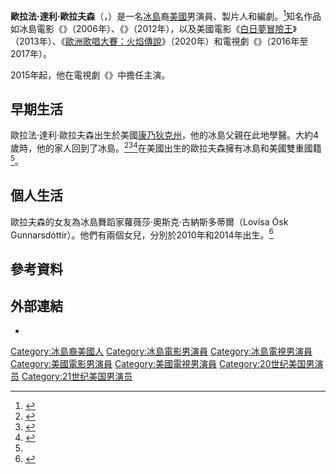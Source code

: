 {{noteTA
|G1=Movie
|G2=Tv
|G3=Show
}}
{{Infobox entertainer
| type         = 男演員
| name         = 歐拉法·達利·歐拉夫森
| foreignname  = {{lang|is|Ólafur Darri Ólafsson}}
| image        = Olafur Darri Olafsson by Gage Skidmore.jpg
| alt          = 
| caption      = 歐拉夫森於2019年的WonderCon
| birth_name   = 
| birth_date   = {{Birth date and age|1973|3|13}}
| birth_place  = 美國[[康乃狄克州|康乃狄克州]]
| death_date   = 
| death_place  = 
| nationality  = 冰島<br>美國
| other_names  = 
| occupation   = 演員、製片人、編劇
| children     = 2
| years_active = 1998年至今
}}
'''歐拉法·達利·歐拉夫森'''（{{lang-is|Ólafur Darri Ólafsson}}，{{bd|1973年|3月13日}}）是一名[[冰島|冰島]]裔[[美國|美國]]男演員、製片人和編劇。<ref name="deadline">{{cite web |title=APA Signs 'The Deep' Star Olafur Darri Olafsson |url=https://deadline.com/2012/09/apa-signs-the-deep-star-olafur-darri-olafsson-344020/ |first=Mike |last=Fleming |work=Deadline |date=2012-09-27 |access-date=2018-10-21 |archive-date=2020-12-10 |archive-url=https://web.archive.org/web/20201210184517/https://deadline.com/2012/09/apa-signs-the-deep-star-olafur-darri-olafsson-344020/ |dead-url=no }}</ref>知名作品如冰島電影《{{le|孩子們 (電影)|Children (2006 film)|孩子們}}》（2006年）、《{{le|冰海寒深|The Deep (2012 film)}}》（2012年），以及美國電影《[[白日夢冒險王|白日夢冒險王]]》（2013年）、《[[歐洲歌唱大賽：火焰傳說|歐洲歌唱大賽：火焰傳說]]》（2020年）和電視劇《{{le|爆爆奇女子|Lady Dynamite}}》（2016年至2017年）。

2015年起，他在電視劇《{{le|困獸之鬥|Trapped (Icelandic TV series)}}》中擔任主演。

== 早期生活 ==
歐拉法·達利·歐拉夫森出生於美國[[康乃狄克州|康乃狄克州]]，他的冰島父親在此地學醫。大約4歲時，他的家人回到了冰島。<ref name="dv-interview-2012">{{cite news |author1=Indíana Ása Hreinsdóttir |title=Ólafur Darri fílar ekki frægðina |url=https://timarit.is/page/6384784 |accessdate=2020-09-10 |work=[[Dagblaðið_Vísir|Dagblaðið Vísir]] |date=2012-09-28 |pages=34-35 |archive-date=2020-12-10 |archive-url=https://web.archive.org/web/20201210184524/https://timarit.is/page/6384784 |dead-url=no }}</ref><ref name="hottest">{{cite news |url=https://www.theguardian.com/tv-and-radio/2016/feb/24/trapped-bbc-olafur-darri-olafsson-interview |title=He's huge, he's hairy – and he's the hottest man in Iceland |first=Tom |last=Seymour |newspaper=[[The_Guardian|The Guardian]] |location=London, UK |date=2016-02-24 |access-date=2018-10-21 |archive-date=2020-12-10 |archive-url=https://web.archive.org/web/20201210184547/https://www.theguardian.com/tv-and-radio/2016/feb/24/trapped-bbc-olafur-darri-olafsson-interview |dead-url=no }}</ref><ref>{{cite news |author1=Gunnar Leó Pálsson |title=Súrrealískt að vinna með Ben Stiller |url=https://www.visir.is/g/2020109366d |accessdate=2020-09-10 |work=[[Vísir.is|Vísir.is]] |date=2013-12-16 |archive-date=2020-12-10 |archive-url=https://web.archive.org/web/20201210184535/https://www.visir.is/g/2020109366d |dead-url=no }}</ref>在美國出生的歐拉夫森擁有冰島和美國雙重國籍<ref name="dv-interview-2012"/>。

== 個人生活 ==
歐拉夫森的女友為冰島舞蹈家蘿薇莎·奧斯克·古納斯多蒂爾（Lovísa Ósk Gunnarsdóttir）。他們有兩個女兒，分別於2010年和2014年出生。<ref>{{cite news |url=https://www.mbl.is/smartland/stars/2014/08/07/olafur_darri_og_lovisa_eignudust_dottur_2/ |title=Ólafur Darri og Lovísa eignuðust dóttur |trans-title=Ólafur Darri and Lovísa welcome a daughter |last=Jónasdóttir |first=Marta María |date=2014-08-07 |newspaper=[[Morgunblaðið|Morgunblaðið]] |location=Reykjavík |access-date=2018-10-21 |archive-date=2020-10-02 |archive-url=https://web.archive.org/web/20201002212030/https://www.mbl.is/smartland/stars/2014/08/07/olafur_darri_og_lovisa_eignudust_dottur_2/ |dead-url=no }}</ref>

== 參考資料 ==
{{Reflist|30em}}

== 外部連結 ==
* {{IMDb name|0959963}}

{{Authority control}}

{{DEFAULTSORT:Olafsson, Olafur Darri}}
[[Category:冰島裔美國人|Category:冰島裔美國人]]
[[Category:冰島電影男演員|Category:冰島電影男演員]]
[[Category:冰島電視男演員|Category:冰島電視男演員]]
[[Category:美國電影男演員|Category:美國電影男演員]]
[[Category:美國電視男演員|Category:美國電視男演員]]
[[Category:20世纪美国男演员|Category:20世纪美国男演员]]
[[Category:21世纪美国男演员|Category:21世纪美国男演员]]